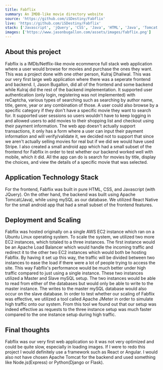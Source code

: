 ```yaml
---
title: Fabflix
summary: An IMDB-like movie directory website
source: 'https://github.com/iSDestiny/Fabflix'
live: 'https://github.com/iSDestiny/Fabflix'
stack: ['Javascript', 'jQuery', 'CSS', 'Java', 'HTML', 'Java', 'Tomcat', 'MySQL']
images: ['https://www.jasonbugallon.com/assets/images/fabflix.png']
---
```


## About this project

Fabflix is a IMDb/Netflix-like movie ecommerce full stack web application where a user would browse for movies and purchase the ones they want. This was a project done with one other person, Kulraj Dhaliwal. This was our very first large web application where there was a seperate frontend and backend. I, Jason Bugallon, did all of the frontend and some backend while Kulraj did the rest of the backend implementation. It supported user authentication (only login, registering was not implemented) with reCaptcha, various types of searching such as searching by author name, title, genre, year or any combination of those. A user could also browse by a specific category if they don't have a specific movie they want to search for. It supported user sessions so users wouldn't have to keep logging in and allowed users to add movies to their shopping list and checkout using their payment information. The web app doesn't actually support transactions, it only has a form where a user can input their payment information and will verify/validate it, we decided not to support that since we aren't actually selling movies for real but if we did we would have used Stripe. I also created a small android app which had a small subset of the frontend for Fabflix in order to test whether our backend worked well with mobile, which it did. All the app can do is search for movies by title, display the choices, and view the details of a specific movie that was selected.

## Application Technology Stack

For the frontend, Fabflix was built in pure HTML, CSS, and Javascript (with JQuery). On the other hand, the backend was built using Apache Tomcat(Java), while using mySQL as our database. We utilized React Native for the small android app that had a small subset of the frontend features.

## Deployment and Scaling

Fabflix was hosted originally on a single AWS EC2 instance which ran on a Ubuntu Linux operating system. To scale the system, we utilized two more EC2 instances, which totaled to a three instances. The first instance would be an Apache Load Balancer which would handle the incoming traffic and redirect it to the other two EC2 instances which would both be hosting Fabflix. By having it set up this way, the traffic will be divided between two instances to ease the load if there were a lot of people trying to access the site. This way Fabflix's performance would be much better under high traffic compared to just using a single instance. These two instances utilized a Master and Slave mySQL setup. The two instances would be able to read from either of the databases but would only be able to write to the master instance. The writes to the master mySQL database would also occur on the slave database. In order to test whether our scaling of Fabflix was effective, we utilized a tool called Apache JMeter in order to simulate high traffic onto our system. From this tool we found out that our setup was indeed effective as requests to the three instance setup was much faster compared to the one instance setup during high traffic.

## Final thoughts

Fabflix was our very first web application so it was not very optimized and could be quite slow, especially in loading images. If I were to redo this project I would definitely use a framework such as React or Angular. I would also not have chosen Apache Tomcat for the backend and used something like Node.js(Express) or Python(Django or Flask).
